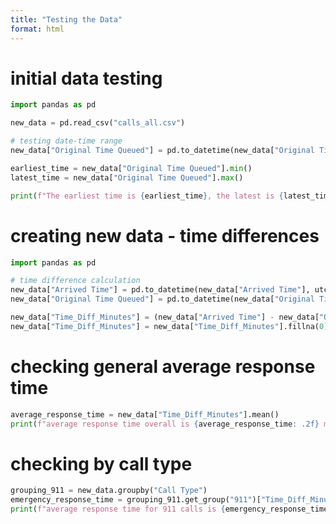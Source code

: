 ```yaml
---
title: "Testing the Data"
format: html
---
```


# initial data testing
```python
import pandas as pd

new_data = pd.read_csv("calls_all.csv")

# testing date-time range
new_data["Original Time Queued"] = pd.to_datetime(new_data["Original Time Queued"])

earliest_time = new_data["Original Time Queued"].min()
latest_time = new_data["Original Time Queued"].max()

print(f"The earliest time is {earliest_time}, the latest is {latest_time}")
```

# creating new data - time differences
```python
import pandas as pd

# time difference calculation
new_data["Arrived Time"] = pd.to_datetime(new_data["Arrived Time"], utc= True)
new_data["Original Time Queued"] = pd.to_datetime(new_data["Original Time Queued"], utc= True)

new_data["Time_Diff_Minutes"] = (new_data["Arrived Time"] - new_data["Original Time Queued"]).dt.total_seconds()/60
new_data["Time_Diff_Minutes"] = new_data["Time_Diff_Minutes"].fillna(0)
```

# checking general average response time
```python
average_response_time = new_data["Time_Diff_Minutes"].mean()
print(f"average response time overall is {average_response_time: .2f} minutes")
```

# checking by call type
```python
grouping_911 = new_data.groupby("Call Type")
emergency_response_time = grouping_911.get_group("911")["Time_Diff_Minutes"].mean()
print(f"average response time for 911 calls is {emergency_response_time: .2f} minutes")
```